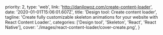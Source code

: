   priority: 2,
  type: 'web',
  link: 'http://danilowoz.com/create-content-loader',
  date: '2020-01-01T15:06:01.607Z',
  title: 'Design tool: Create content loader',
  tagline:
    'Create fully customizable skeleton animations for your website with React Content Loader.',
  categories: ['Design tool', 'Skeleton', 'React', 'React Native'],
  cover: './images/react-content-loader/cover-create.png',
}
